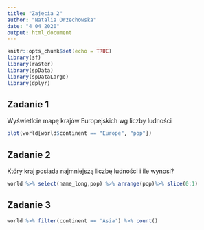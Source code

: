 ---
title: "Zajęcia 2"
author: "Natalia Orzechowska"
date: "4 04 2020"
output: html_document
---

```{r setup, include=FALSE}
knitr::opts_chunk$set(echo = TRUE)
library(sf)
library(raster)
library(spData)
library(spDataLarge)
library(dplyr)
```

## Zadanie 1

Wyświetlcie mapę krajów Europejskich  wg liczby ludności


```{r}
plot(world[world$continent == "Europe", "pop"])
```

## Zadanie 2

Który kraj posiada najmniejszą liczbę ludności i ile wynosi?

```{r}
world %>% select(name_long,pop) %>% arrange(pop)%>% slice(0:1)
```

## Zadanie 3

```{r}
world %>% filter(continent == 'Asia') %>% count()
```




